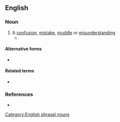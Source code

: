{{also|mixup|mix up}}

==English==

===Noun===
{{en-noun|head=[[mix]]-[[up]]}}

# A [[confusion]], [[mistake]], [[muddle]] or [[misunderstanding]]
#* {{quote-journal
|lang=en
|date=October 1, 2011
|author=Phil McNulty
|title=Everton 0 - 2 Liverpool
|work=BBC Sport
|url=http://news.bbc.co.uk/sport2/hi/football/eng_prem/15045708.stm
|page=
|passage=Everton were, perhaps understandably, deflated at the setback and it was no surprise when Suarez added Liverpool's second after 82 minutes. Distin and Baines were involved in a '''mix-up''' as the Uruguayan advanced into the area, and he was not about to pass up the gift to shoot low past Howard.}}

====Alternative forms====
* {{l|en|mixup}}

====Related terms====
* {{l|en|mix up}}

===References===
* {{R:Lexico}}

[[Category:English phrasal nouns]]